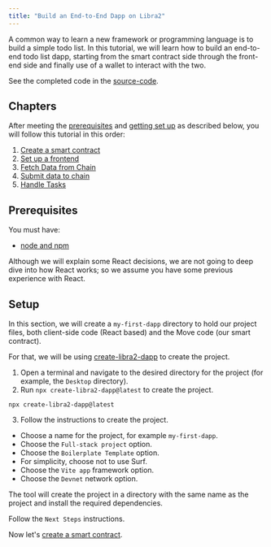 ```yaml
---
title: "Build an End-to-End Dapp on Libra2"
---
```


A common way to learn a new framework or programming language is to build a simple todo list. In this tutorial, we will learn how to build an end-to-end todo list dapp, starting from the smart contract side through the front-end side and finally use of a wallet to interact with the two.

See the completed code in the [source-code](https://github.com/libra2org/developer-docs/tree/main/apps/nextra/pages/en/build/guides/build-e2e-dapp).

## Chapters

After meeting the [prerequisites](#prerequisites) and [getting set up](#setup) as described below, you will follow this tutorial in this order:

1. [Create a smart contract](/build/guides/build-e2e-dapp/1-create-smart-contract)
2. [Set up a frontend](/build/guides/build-e2e-dapp/2-set-up-the-frontend)
3. [Fetch Data from Chain](/build/guides/build-e2e-dapp/3-fetch-data-from-chain)
4. [Submit data to chain](/build/guides/build-e2e-dapp/4-submit-data-to-chain)
5. [Handle Tasks](/build/guides/build-e2e-dapp/5-handle-tasks)

## Prerequisites

You must have:

- [node and npm](https://nodejs.org/en/)

Although we will explain some React decisions, we are not going to deep dive into how React works; so we assume you have some previous experience with React.

## Setup

In this section, we will create a `my-first-dapp` directory to hold our project files, both client-side code (React based) and the Move code (our smart contract).

For that, we will be using [create-libra2-dapp](/build/create-libra2-dapp) to create the project.

1. Open a terminal and navigate to the desired directory for the project (for example, the `Desktop` directory).
2. Run `npx create-libra2-dapp@latest` to create the project.

```shellscript filename="Terminal"
npx create-libra2-dapp@latest
```

3. Follow the instructions to create the project.

- Choose a name for the project, for example `my-first-dapp`.
- Choose the `Full-stack project` option.
- Choose the `Boilerplate Template` option.
- For simplicity, choose not to use Surf.
- Choose the `Vite app` framework option.
- Choose the `Devnet` network option.

The tool will create the project in a directory with the same name as the project and install the required dependencies.

Follow the `Next Steps` instructions.

Now let's [create a smart contract](/build/guides/build-e2e-dapp/1-create-smart-contract).
